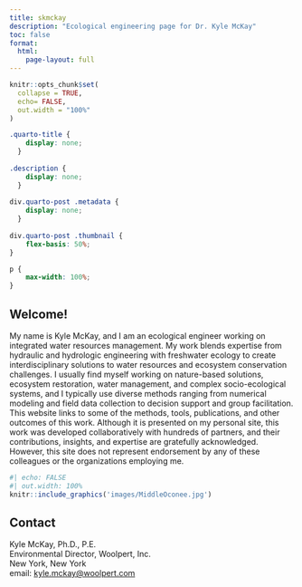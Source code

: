 ```yaml
---
title: skmckay
description: "Ecological engineering page for Dr. Kyle McKay"
toc: false
format:
  html:
    page-layout: full
---
```


```r
knitr::opts_chunk$set(
  collapse = TRUE,
  echo= FALSE,
  out.width = "100%"
)
```

```css
.quarto-title {
    display: none;
  }
  
.description {
    display: none;
  }
  
div.quarto-post .metadata {
    display: none;
  }
  
div.quarto-post .thumbnail {
    flex-basis: 50%;
}

p {
    max-width: 100%;
}

```

## Welcome!

My name is Kyle McKay, and I am an ecological engineer working on integrated water resources management. My work blends expertise from hydraulic and hydrologic engineering with freshwater ecology to create interdisciplinary solutions to water resources and ecosystem conservation challenges. I usually find myself working on nature-based solutions, ecosystem restoration, water management, and complex socio-ecological systems, and I typically use diverse methods ranging from numerical modeling and field data collection to decision support and group facilitation. This website links to some of the methods, tools, publications, and other outcomes of this work. Although it is presented on my personal site, this work was developed collaboratively with hundreds of partners, and their contributions, insights, and expertise are gratefully acknowledged. However, this site does not represent endorsement by any of these colleagues or the organizations employing me.

```r
#| echo: FALSE
#| out.width: 100%
knitr::include_graphics('images/MiddleOconee.jpg')
```

## Contact

Kyle McKay, Ph.D., P.E.\
Environmental Director, Woolpert, Inc.\
New York, New York\
email: [kyle.mckay\@woolpert.com](mailto:kyle.mckay@woolpert.com){.email}
